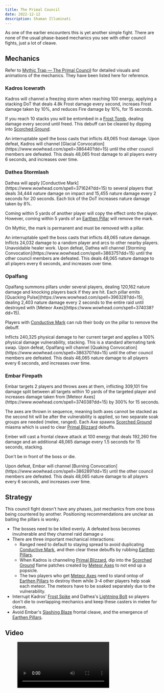```yaml
---
title: The Primal Council
date: 2022-12-12
description: Shaman Illuminati
---
```


As one of the earlier encounters this is yet another simple fight. There are none of the usual phase-based mechanics you see with other council fights, just a lot of cleave.

## Mechanics

Refer to [Mythic Trap — The Primal Council](https://www.mythictrap.com/en/vault/primalCouncil) for detailed visuals and animations of the mechanics. They have been listed here for reference.

### Kadros Icewrath

<Mechanic id={371836} name="Primal Blizzard" caption="Stacking DoT, Cleared by Fire">
  Kadros will channel a freezing storm when reaching 100 energy, applying a stacking DoT that deals 4.8k Frost damage every second, increaes Frost damage taken by 10%, and reduces Fire damage by 10%, for 15 seconds.

If you reach 10 stacks you will be entombed in a [Frost Tomb](https://www.wowhead.com/spell=371591?dd=15), dealing damage every second until freed. This debuff can be cleared by dipping into [Scorched Ground](https://www.wowhead.com/spell=371514?dd=15).

</Mechanic>

<Mechanic id={372315} name="Frost Spike" caption="Interruptable Frost Spell">
  An interruptable spell the boss casts that inflicts 48,065 frost damage.
</Mechanic>

<Mechanic id={386440} name="Glacial Convocation" caption="Death Knell Ability">
  Upon defeat, Kadros will channel [Glacial Convocation](https://www.wowhead.com/spell=386440?dd=15)
  until the other council members are defeated. This deals 48,065 frost damage to all players every
  6 seconds, and increases over time.
</Mechanic>

### Dathea Stormlash

<Mechanic id={371624} name="Conductive Mark" caption="Ramping DoT, Rub Pillar to Remove">
  Dathea will apply [Conductive Mark](https://www.wowhead.com/spell=371624?dd=15) to several players that deals 34,444 nature damage on impact and 15,455 nature damage every 2 seconds for 20 seconds. Each tick of the DoT increases nature damage taken by 8%.

Coming within 5 yards of another player will copy the effect onto the player. However, coming within 5 yards of an [Earthen Pillar](https://www.wowhead.com/spell=370991?dd=15) will remove the mark.

  <Alert type="warning">On Mythic, the mark is permanent and must be removed with a pillar.</Alert>
</Mechanic>

<Mechanic id={372394} name="Lightning Bolt" caption="Interruptable Nature Spell">
  An interruptable spell the boss casts that inflicts 48,065 nature damage.
</Mechanic>

<Mechanic id={372275} name="Chain Lightning" caption="Arcing Random Damage">
  Inflicts 24,032 damage to a random player and arcs to other nearby players. Unavoidable healer
  work.
</Mechanic>

<Mechanic id={386375} name="Storming Convocation" caption="Death Knell Ability">
  Upon defeat, Dathea will channel [Storming
  Convocation](https://www.wowhead.com/spell=386375?dd=15) until the other council members are
  defeated. This deals 48,065 nature damage to all players every 6 seconds, and increases over time.
</Mechanic>

### Opalfang

<Mechanic id={370991} name="Earthen Pillar" caption="Pillars">
  Opalfang summons pillars under several players, dealing 120,162 nature damage and knocking players back if they are hit. Each pillar emits [Quacking Pulse](https://www.wowhead.com/spell=396328?dd=15), dealing 2,403 nature damage every 2 seconds to the entire raid until destroyed with [Meteor Axes](https://www.wowhead.com/spell=374038?dd=15).

Players with [Conductive Mark](https://www.wowhead.com/spell=371624?dd=15) can rub their body on the pillar to remove the debuff.

</Mechanic>

<Mechanic id={372056} name="Crush" caption="Tank Swap">
  Inflicts 240,325 physical damage to her current target and applies a 100% physical damage
  vulnerability, stacking. This is a standard alternating tank swap.
</Mechanic>

<Mechanic id={386370} name="Quaking Convocation" caption="Death Knell Ability">
  Upon defeat, Opalfang will channel [Quaking
  Convocation](https://www.wowhead.com/spell=386370?dd=15) until the other council members are
  defeated. This deals 48,065 nature damage to all players every 6 seconds, and increases over time.
</Mechanic>

### Embar Firepath

<Mechanic id={374038} name="Meteor Axes" caption="Meteor Soak with Alternating Groups">
  Embar targets 2 players and throws axes at them, inflicting 309,101 fire damage split between all targets within 10 yards of the targeted player and increases damage taken from [Meteor Axes](https://www.wowhead.com/spell=374038?dd=15) by 300% for 15 seconds.

The axes are thrown in sequence, meaning both axes cannot be stacked as the second hit will be after the vulnerability is applied, so two separate soak groups are needed (melee, ranged). Each Axe spawns [Scorched Ground](https://www.wowhead.com/spell=371514?dd=15) miasma which is used to clear [Primal Blizzard](https://www.wowhead.com/spell=371836?dd=15) debuffs.

</Mechanic>

<Mechanic id={372027} name="Slashing Blaze" caption="Tank Frontal">
  Ember will cast a frontal cleave attack at 100 energy that deals 192,260 fire damage and an additional 48,065 damage every 1.5 seconds for 15 seconds, stacking.

  <Alert type="warning">Don't be in front of the boss or die.</Alert>
</Mechanic>

<Mechanic id={386289} name="Burning Convocation" caption="Death Knell Ability">
  Upon defeat, Embar will channel [Burning Convocation](https://www.wowhead.com/spell=386289?dd=15)
  until the other council members are defeated. This deals 48,065 nature damage to all players every
  6 seconds, and increases over time.
</Mechanic>

## Strategy

This council fight doesn't have any phases, just mechanics from one boss being countered by another. Positioning recommendations are unclear as baiting the pillars is wonky.

- The bosses need to be killed evenly. A defeated boss becomes invulnerable and they channel raid damage u
- There are three important mechanical interactions:
  - Ranged need to default to staying spread to avoid duplicating [Conductive Mark](https://www.wowhead.com/spell=371624?dd=15), and then clear these debuffs by rubbing [Earthen Pillars](https://www.wowhead.com/spell=370991?dd=15).
  - When Kadros is channeling [Primal Blizzard](https://www.wowhead.com/spell=371836?dd=15), dip into the [Scorched Ground](https://www.wowhead.com/spell=371514?dd=15) flame patches created by [Meteor Axes](https://www.wowhead.com/spell=374038?dd=15) to not end up a popsicle.
  - The two players who get [Meteor Axes](https://www.wowhead.com/spell=374038?dd=15) need to stand ontop of [Earthen Pillars](https://www.wowhead.com/spell=370991?dd=15) to destroy them while 3-4 other players help soak each meteor. The meteors have to be soaked separately due to the vulnerability.
- Interrupt Kadros' [Frost Spike](https://www.wowhead.com/spell=372315?dd=15) and Dathea's [Lightning Bolt](https://www.wowhead.com/spell=372394) so players don't die to overlapping mechanics and keep these casters in melee for cleave.
- Avoid Embar's [Slashing Blaze](https://www.wowhead.com/spell=372027?dd=15) frontal cleave, and the emergence of [Earthen Pillars](https://www.wowhead.com/spell=370991?dd=15).

## Video

<figure>
  <Video src="https://www.youtube.com/watch?v=toWSHINDlCc" />
  <figcaption>
    While we normally like Stankie's guides, his video for this boss is a lot of him waxing
    hypothetical and I do not recommend it.
  </figcaption>
</figure>
